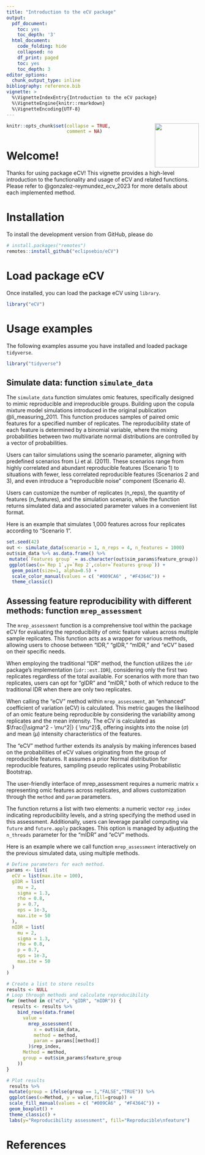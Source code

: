 ```yaml
---
title: "Introduction to the eCV package"
output:
  pdf_document:
    toc: yes
    toc_depth: '3'
  html_document:
    code_folding: hide
    collapsed: no
    df_print: paged
    toc: yes
    toc_depth: 3
editor_options:
  chunk_output_type: inline
bibliography: reference.bib
vignette: >
  %\VignetteIndexEntry{Introduction to the eCV package} 
  %\VignetteEngine{knitr::rmarkdown}
  %\VignetteEncoding{UTF-8}
---
```


<img align="right" style="margin-left: 1px; margin-bottom: 1px; margin-right: 1px; margin-top: 0px" src="../inst/images/eCV_logo.png" width="115" height="115"/>


```r
knitr::opts_chunk$set(collapse = TRUE,
                      comment = NA)
```


# Welcome!

Thanks for using package eCV! This vignette provides a high-level introduction to the functionality and usage of eCV and related functions. Please refer to @gonzalez-reymundez_ecv_2023 
for more details about each implemented method.

# Installation

To install the development version from GitHub, please do

```r
# install.packages("remotes")
remotes::install_github("eclipsebio/eCV")
```

# Load package eCV

Once installed, you can load the package eCV using `library`.

```r
library("eCV")
```

# Usage examples

The following examples assume you have installed and loaded package `tidyverse`.

```r
library("tidyverse")
```

## Simulate data: function `simulate_data`

The `simulate_data` function simulates omic features, specifically designed to mimic reproducible and irreproducible groups. Building upon the copula mixture model simulations introduced in the original publication @li_measuring_2011. This function produces samples of paired omic features for a specified number of replicates. The reproducibility state of each feature is determined by a binomial variable, where the mixing probabilities between two multivariate normal distributions are controlled by a vector of probabilities.

Users can tailor simulations using the scenario parameter, aligning with predefined scenarios from Li et al. (2011). These scenarios range from highly correlated and abundant reproducible features (Scenario 1) to situations with fewer, less correlated reproducible features (Scenarios 2 and 3), and even introduce a "reproducible noise" component (Scenario 4).

Users can customize the number of replicates (n_reps), the quantity of features (n_features), and the simulation scenario, while the function returns simulated data and associated parameter values in a convenient list format.

Here is an example that simulates 1,000 features across four replicates according to "Scenario 1".

```r
set.seed(42)
out <- simulate_data(scenario = 1, n_reps = 4, n_features = 1000)
out$sim_data %>% as.data.frame() %>% 
 mutate(`Features group` = as.character(out$sim_params$feature_group)) %>%
 ggplot(aes(x=`Rep 1`,y=`Rep 2`,color=`Features group`)) +
  geom_point(size=1, alpha=0.5) + 
  scale_color_manual(values = c( "#009CA6" , "#F4364C")) + 
  theme_classic()
```

## Assessing feature reproducibility with different methods: function `mrep_assessment`

The `mrep_assessment` function is a comprehensive tool within the package eCV for
evaluating the reproducibility of omic feature values across multiple sample replicates.
This function acts as a wrapper for various methods, allowing users to choose
between "IDR," "gIDR," "mIDR," and "eCV" based on their specific needs.

When employing the traditional "IDR" method, the function utilizes the `idr` package's
implementation (`idr::est.IDR`), considering only the first two replicates 
regardless of the total available. For scenarios with more than two replicates,
users can opt for "gIDR" and "mIDR," both of which reduce to the traditional
IDR when there are only two replicates. 

When calling the "eCV" method  within `mrep_assessment`, an "enhanced" coefficient
of variation (eCV) is calculated. This metric gauges the likelihood of an omic 
feature being reproducible by considering the variability among replicates and
the mean intensity. The eCV is calculated as $\frac{|\sigma^2 - \mu^2|} { \mu^2}$, offering
insights into the noise ($\sigma$) and mean ($\mu$) intensity characteristics of the features.

The "eCV" method further extends its analysis by making inferences based on the
probabilities of eCV values originating from the group of reproducible features.
It assumes a prior Normal distribution for reproducible features, sampling
pseudo replicates using Probabilistic Bootstrap.

The user-friendly interface of mrep_assessment requires a numeric matrix `x`
representing omic features across replicates, and allows customization through
the `method` and `param` parameters.

The function returns a list with two elements: a numeric vector `rep_index`
indicating reproducibility levels, and a string specifying the method used in 
this assessment. Additionally, users can leverage parallel computing via 
`future` and `future.apply` packages. This option is managed by adjusting the 
`n_threads` parameter for the "mIDR" and "eCV" methods.

Here is an example where we call function `mrep_assessment` interactively on the
previous simulated data, using multiple methods.

```r
# Define parameters for each method.
params <- list(
  eCV = list(max.ite = 100),
  gIDR = list(
    mu = 2,
    sigma = 1.3,
    rho = 0.8,
    p = 0.7,
    eps = 1e-3,
    max.ite = 50
  ),
  mIDR = list(
    mu = 2,
    sigma = 1.3,
    rho = 0.8,
    p = 0.7,
    eps = 1e-3,
    max.ite = 50
  )
)

# Create a list to store results
results <- NULL
# Loop through methods and calculate reproducibility
for (method in c("eCV", "gIDR", "mIDR")) {
  results <- results %>%
    bind_rows(data.frame(
      value =
        mrep_assessment(
          x = out$sim_data,
          method = method,
          param = params[[method]]
        )$rep_index,
      Method = method,
      group = out$sim_params$feature_group
    ))
}

# Plot results
 results %>% 
 mutate(group = ifelse(group == 1,"FALSE","TRUE")) %>%
 ggplot(aes(x=Method, y = value,fill=group)) + 
 scale_fill_manual(values = c( "#009CA6" , "#F4364C")) + 
 geom_boxplot() + 
 theme_classic() + 
 labs(y="Reproducibility assessment", fill="Reproducible\nfeature")
```

# References

<div id="refs"></div>
